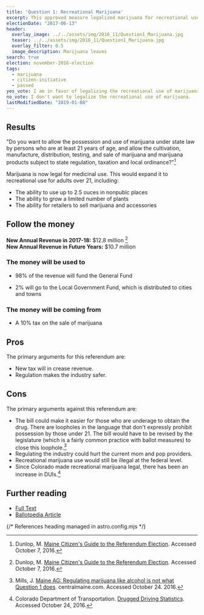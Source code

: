 ```yaml
---
title: 'Question 1: Recreational Marijuana'
excerpt: This approved measure legalized marijuana for recreational use.
electionDate: "2017-06-13"
header:
  overlay_image: ../../assets/img/2016_11/Question1_Marijuana.jpg
  teaser: ../../assets/img/2016_11/Question1_Marijuana.jpg
  overlay_filter: 0.5
  image_description: Marijuana leaves
search: true
election: november-2016-election
tags:
  - marijuana
  - citizen-initiative
  - passed
yes_vote: I am in favor of legalizing the recreational use of marijuana.
no_vote: I don't want to legalize the recreational use of marijuana.
lastModifiedDate: "2019-01-08"
---
```


## Results

"Do you want to allow the possession and use of marijuana under state law by persons who are at least 21 years of age, and allow the cultivation, manufacture, distribution, testing, and sale of marijuana and marijuana products subject to state regulation, taxation and local ordinance?"[^2]

Marijuana is now legal for medicinal use. This would expand it to recreational use for adults over 21, including:
- The ability to use up to 2.5 ouces in nonpublc places
- The ability to grow a limited number of plants
- The ability for retailers to sell marijuana and accessories

## Follow the money

**New Annual Revenue in 2017-18:** $12.8 million [^2]
<br />**New Annual Revenue in Future Years:** $10.7 million

### The money will be used to

- 98% of the revenue will fund the General Fund

- 2% will go to the Local Government Fund, which is distributed to cities and towns

### The money will be coming from
- A 10% tax on the sale of marijuana

## Pros
The primary arguments for this referendum are:

- New tax will in crease revenue.
- Regulation makes the industry safer.

## Cons
The primary arguments against this referendum are:

- The bill could make it easier for those who are underage to obtain the drug. There are loopholes in the language that don't expressly prohibit possession by those under 21. The bill would have to be revised by the legislature (which is a fairly common practice with ballot measures) to close this loophole.[^4]
- Regulating the industry could hurt the current mom and pop providers.
- Recreational marijuana use would still be illegal at the federal level.
- Since Colorado made recreational marijuana legal, there has been an increase in DUIs.[^3]

## Further reading
- [Full Text](http://www.maine.gov/sos/cec/elec/citizens/marijuanaleg.doc)
- [Ballotpedia Article](<https://ballotpedia.org/Maine_Marijuana_Legalization,_Question_1_(2016)>)

{/* References heading managed in astro.config.mjs */}
[^1]: Ballotpedia State Desk. [Maine Marijuana Legalization, Question 1 (2016)](https://ballotpedia.org/Maine_Marijuana_Legalization,_Question_1_(2016)). Ballotpedia.  Accessed October 24, 2016.
[^2]: Dunlop, M. [Maine Citizen's Guide to the Referendum Election](http://www.state.me.us/sos/cec/elec/upcoming/citizensguide2016.pdf). Accessed October 7, 2016.
[^3]: Colorado Department of Transportation.  [Drugged Driving Statistics](https://www.codot.gov/safety/alcohol-and-impaired-driving/druggeddriving/drugged-driver-statistics/view). Accessed October 24, 2016.
[^4]: Mills, J. [Maine AG: Regulating marijuana like alcohol is not what Question 1 does](http://www.centralmaine.com/2016/10/23/maine-ag-regulating-marijuana-like-alcohol-is-not-what-question-1-does/). centralmaine.com.  Accessed October 24. 2016.
[^5]: Maine PBN.  [Legalizing Marijuana](http://mainepublic.org/post/legalizing-marijuana#stream/0). Maine Calling.  Accessed November 7, 2016.
